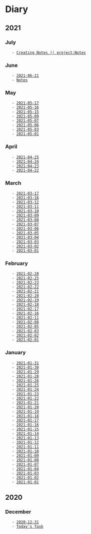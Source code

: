 = Diary =
== 2021 ==

=== July ===
    - [[2021-07-11|Creating Notes || project:Notes]]

=== June ===
    - [[2021-06-21]]
    - [[2021-06-06|Notes]]

=== May ===
    - [[2021-05-17]]
    - [[2021-05-16]]
    - [[2021-05-15]]
    - [[2021-05-09]]
    - [[2021-05-07]]
    - [[2021-05-06]]
    - [[2021-05-03]]
    - [[2021-05-01]]

=== April ===
    - [[2021-04-25]]
    - [[2021-04-24]]
    - [[2021-04-23]]
    - [[2021-04-22]]

=== March ===
    - [[2021-03-17]]
    - [[2021-03-16]]
    - [[2021-03-12]]
    - [[2021-03-11]]
    - [[2021-03-10]]
    - [[2021-03-09]]
    - [[2021-03-08]]
    - [[2021-03-07]]
    - [[2021-03-06]]
    - [[2021-03-05]]
    - [[2021-03-04]]
    - [[2021-03-03]]
    - [[2021-03-02]]
    - [[2021-03-01]]

=== February ===
    - [[2021-02-28]]
    - [[2021-02-25]]
    - [[2021-02-23]]
    - [[2021-02-22]]
    - [[2021-02-21]]
    - [[2021-02-20]]
    - [[2021-02-19]]
    - [[2021-02-18]]
    - [[2021-02-17]]
    - [[2021-02-16]]
    - [[2021-02-11]]
    - [[2021-02-08]]
    - [[2021-02-05]]
    - [[2021-02-03]]
    - [[2021-02-02]]
    - [[2021-02-01]]

=== January ===
    - [[2021-01-31]]
    - [[2021-01-30]]
    - [[2021-01-29]]
    - [[2021-01-28]]
    - [[2021-01-26]]
    - [[2021-01-25]]
    - [[2021-01-24]]
    - [[2021-01-23]]
    - [[2021-01-22]]
    - [[2021-01-21]]
    - [[2021-01-20]]
    - [[2021-01-19]]
    - [[2021-01-18]]
    - [[2021-01-17]]
    - [[2021-01-16]]
    - [[2021-01-15]]
    - [[2021-01-14]]
    - [[2021-01-13]]
    - [[2021-01-12]]
    - [[2021-01-11]]
    - [[2021-01-10]]
    - [[2021-01-09]]
    - [[2021-01-08]]
    - [[2021-01-07]]
    - [[2021-01-04]]
    - [[2021-01-03]]
    - [[2021-01-02]]
    - [[2021-01-01]]

== 2020 ==

=== December ===
    - [[2020-12-31]]
    - [[2020-12-30|Today's Task]]
